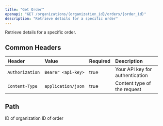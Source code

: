 ```yaml
---
title: "Get Order"
openapi: "GET /organizations/{organization_id}/orders/{order_id}"
description: "Retrieve details for a specific order"
---
```


Retrieve details for a specific order.

## Common Headers

| Header          | Value              | Required | Description                     |
| :-------------- | :----------------- | :------- | :------------------------------ |
| `Authorization` | `Bearer <api-key>` | true     | Your API key for authentication |
| `Content-Type`  | `application/json` | true     | Content type of the request     |

## Path

<ParamField path="organization_id" type="string" required>
  ID of organization
</ParamField>

<ParamField path="order_id" type="string" required>
  ID of order
</ParamField>
